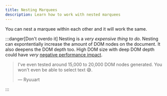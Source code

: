 ```yaml
---
title: Nesting Marquees
description: Learn how to work with nested marquees
---
```



You can nest a marquee within each other and it will work the same.

:::danger[Don't overdo it]
Nesting is a _very expensive thing to do_.
Nesting can expontentially increase the amount of DOM nodes on the document. It also deepens the
DOM depth too. High DOM size with deep DOM depth could have _very_ [negative performance impact](https://developer.chrome.com/en/docs/lighthouse/performance/dom-size/).

> I've even tested around 15,000 to 20,000 DOM nodes generated. You won't even be able to select text 😅.
>
> — Ryuuart

:::

<Sandpack activeFile="index.html" html={nestingHTML} />
